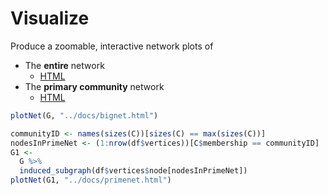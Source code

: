 # Visualize

Produce a zoomable, interactive network plots of

* The **entire** network
  * [HTML](bignet.html)
* The **primary community** network
  * [HTML](primenet.html)

```r
plotNet(G, "../docs/bignet.html")
```

```r
communityID <- names(sizes(C))[sizes(C) == max(sizes(C))]
nodesInPrimeNet <- (1:nrow(df$vertices))[C$membership == communityID]
G1 <-
  G %>% 
  induced_subgraph(df$vertices$node[nodesInPrimeNet])
plotNet(G1, "../docs/primenet.html")
```
